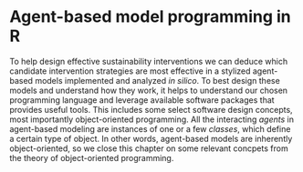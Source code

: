 # Agent-based model programming in R

To help design effective sustainability interventions we can deduce which 
candidate intervention strategies are most effective in a
stylized agent-based models implemented and analyzed _in silico_. To best design
these models and understand how they work, it helps to understand our chosen
programming language and leverage available software packages that provides
useful tools. This includes some select software design concepts, most
importantly object-oriented programming. All the interacting _agents_ in
agent-based modeling are instances of one or a few _classes_, which define a
certain type of object. In other words, agent-based models are inherently
object-oriented, so we close this chapter on some relevant concpets from 
the theory of object-oriented programming.


